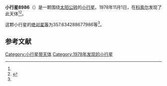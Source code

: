 {{Infobox planet
| bgcolour = #FFFFC0
| name = 8986 Kineyayasuyo
| symbol = 
| image = 
| caption = 
| discovery = yes
| discovery_ref = 
| discoverer = {{link-ja|冨田弘一郎}}
| discovery_site = [[科索尔|科索尔]] 
| discovered = 1978年11月1日
| designations = yes
| mp_name = 
| named_after = 
| alt_names = 1978 VN2/ 1934 TM / 1983 RB1 / 1984 YE6 / 1997 EW7
| mp_category = [[主带小行星|主带小行星]]
| orbit_ref = <ref name="a">[http://ssd.jpl.nasa.gov/sbdb.cgi?sstr=8986 8986 Kineyayasuyo] {{Wayback|url=http://ssd.jpl.nasa.gov/sbdb.cgi?sstr=8986 |date=20140822151348 }}，小行星數據庫瀏覽器（JPL Small-Body Database Browser）－[[美国国家航空航天局|美国国家航空航天局]]喷气推进实验室</ref>
| epoch = 2456400.5 (2013年4月18日更新)
| aphelion = {{convert|3.696216259849741|AU|km|3|abbr=on|lk=out}}
| perihelion = {{convert|2.481819478752741|AU|km|3|abbr=on}}
| semimajor = {{convert|3.089017869301241|AU|km|3|abbr=on}}
| eccentricity = 0.196566811
| period = 1983.028965 [[日|日]]<br />5.43[[儒略年|儒略年]]
| avg_speed = 
| inclination = 1.337513037988826
| asc_node = 1.491615844972558
| mean_anomaly = 
| arg_peri = 357.634288677986
| satellites = 
| physical_characteristics = yes
| dimensions = 
| mass = 
| density = 
| surface_grav = 
| escape_velocity = 
| sidereal_day = 
| axial_tilt = 
| pole_ecliptic_lat = 
| pole_ecliptic_lon = 
| albedo = 
| temperatures= 
| temp_name1 = 
| mean_temp_1 = 
| max_temp_1 = 
| temp_name2 = 
| max_temp_2 = 
| spectral_type = 
| abs_magnitude = 357.634288677986
}}

'''小行星8986'''（{{lang-en|8986 Kineyayasuyo}}）是一颗围绕[[太阳|太阳]][[公转|公转]]的[[小行星|小行星]]。1978年11月1日，{{link-ja|冨田弘一郎}}在[[科索尔|科索尔]]发现了此天体<ref name="a" /><ref>{{cite news|title=小行星列表|url=http://cfa-www.harvard.edu/iau/lists/NumberedMPs.txt|accessdate=2013-07-08|newspaper=哈佛大学|archive-date=2008-05-17|archive-url=https://web.archive.org/web/20080517010638/http://cfa-www.harvard.edu/iau/lists/NumberedMPs.txt|dead-url=no}}</ref>。

这颗小行星的[[绝对星等|绝对星等]]为357.634288677986等<ref name="a" />。

==参考文献==
{{reflist}}
{{Minor Planet Number|[[小行星8985|小行星8985]]|[[小行星8987|小行星8987]]}}

{{小天体}}

[[Category:小行星带天体|Category:小行星带天体]]
[[Category:1978年发现的小行星|Category:1978年发现的小行星]]

{{asteroid-stub}}